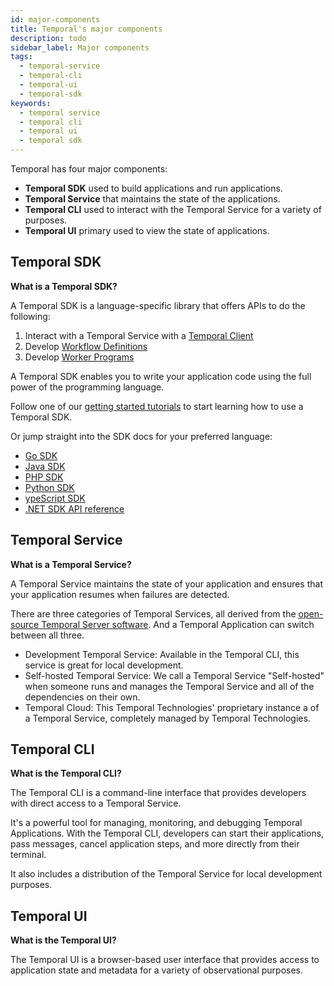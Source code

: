 ```yaml
---
id: major-components
title: Temporal's major components
description: todo
sidebar_label: Major components
tags:
  - temporal-service
  - temporal-cli
  - temporal-ui
  - temporal-sdk
keywords:
  - temporal service
  - temporal cli
  - temporal ui
  - temporal sdk
---
```


Temporal has four major components:

- **Temporal SDK** used to build applications and run applications.
- **Temporal Service** that maintains the state of the applications.
- **Temporal CLI** used to interact with the Temporal Service for a variety of purposes.
- **Temporal UI** primary used to view the state of applications.

## Temporal SDK

**What is a Temporal SDK?**

A Temporal SDK is a language-specific library that offers APIs to do the following:

1. Interact with a Temporal Service with a [Temporal Client](/temporal#temporal-client)
2. Develop [Workflow Definitions](/workflows#workflow-definition)
3. Develop [Worker Programs](/workers#worker-program)

A Temporal SDK enables you to write your application code using the full power of the programming language.

Follow one of our [getting started tutorials](https://learn.temporal.io/getting_started/) to start learning how to use a Temporal SDK.

Or jump straight into the SDK docs for your preferred language:

- [Go SDK](/dev-guide/go)
- [Java SDK](/dev-guide/java)
- [PHP SDK](/dev-guide/php)
- [Python SDK](/dev-guide/python)
- [ypeScript SDK](/dev-guide/typescript)
- [.NET SDK API reference](https://dotnet.temporal.io/)

## Temporal Service

**What is a Temporal Service?**

A Temporal Service maintains the state of your application and ensures that your application resumes when failures are detected.

There are three categories of Temporal Services, all derived from the [open-source Temporal Server software](https://github.com/temporalio/temporal).
And a Temporal Application can switch between all three.

- Development Temporal Service: Available in the Temporal CLI, this service is great for local development.
- Self-hosted Temporal Service: We call a Temporal Service "Self-hosted" when someone runs and manages the Temporal Service and all of the dependencies on their own.
- Temporal Cloud: This Temporal Technologies' proprietary instance a of a Temporal Service, completely managed by Temporal Technologies.

## Temporal CLI

**What is the Temporal CLI?**

The Temporal CLI is a command-line interface that provides developers with direct access to a Temporal Service.

It's a powerful tool for managing, monitoring, and debugging Temporal Applications.
With the Temporal CLI, developers can start their applications, pass messages, cancel application steps, and more directly from their terminal.

It also includes a distribution of the Temporal Service for local development purposes.

## Temporal UI

**What is the Temporal UI?**

The Temporal UI is a browser-based user interface that provides access to application state and metadata for a variety of observational purposes.
